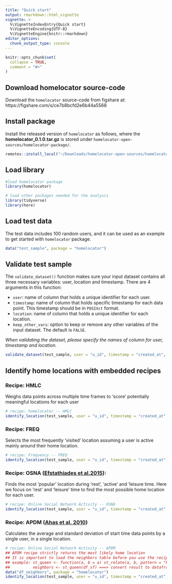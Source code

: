 ```yaml
---
title: "Quick start"
output: rmarkdown::html_vignette
vignette: >
  %\VignetteIndexEntry{Quick start}
  %\VignetteEncoding{UTF-8}
  %\VignetteEngine{knitr::rmarkdown}
editor_options: 
  chunk_output_type: console
---
```


```r
knitr::opts_chunk$set(
  collapse = TRUE,
  comment = "#>"
)
```


## Download homelocator source-code

Download the `homelocator` source-code from figshare at: https://figshare.com/s/ce7b8bcfd2e6b44a5568

## Install package 

Install the released version of `homelocator` as follows, where the **homelocator_0.1.0.tar.gz** is stored under `homelocator-open-sources/homelocator-package/`. 

```r
remotes::install_local("~/Downloads/homelocator-open-sources/homelocator-package/homelocator_0.1.0.tar.gz", dependencies = T)
```


## Load library

```r
#load homelocator package 
library(homelocator)
```

```r
# load other packages needed for the analysis
library(tidyverse)
library(here)
```


## Load test data 
The test data includes 100 random users, and it can be used as an example to get started with `homelocator` package. 

```r
data("test_sample", package = "homelocator")
```

## Validate test sample 

The `validate_dataset()` function makes sure your input dataset contains all three necessary variables: user, location and timestamp. There are 4 arguments in this function: 

  - `user`: name of column that holds a unique identifier for each user.
  - `timestamp`: name of column that holds specific timestamp for each data point. This timestamp should be in `POSIXct` format.
  - `location`: name of column that holds a unique identifier for each location.
  - `keep_other_vars`: option to keep or remove any other variables of the input dataset. The default is `FALSE`.

_When validating the dataset, please specify the names of column for user, timestamp and location._

```r
validate_dataset(test_sample, user = "u_id", timestamp = "created_at", location = "grid_id", keep_other_vars = FALSE)
```

## Identify home locations with embedded recipes

### Recipe: HMLC

Weighs data points across multiple time frames to ‘score’ potentially meaningful locations for each user 

```r
# recipe: homelocator -- HMLC
identify_location(test_sample, user = "u_id", timestamp = "created_at", location = "grid_id", show_n_loc = 1, recipe = "HMLC")
```

### Recipe: FREQ

Selects the most frequently 'visited' location assuming a user is active mainly around their home location. 
  
```r
# recipe: Frequency -- FREQ
identify_location(test_sample, user = "u_id", timestamp = "created_at", location = "grid_id", show_n_loc = 1, recipe = "FREQ")
```

### Recipe: OSNA ([Efstathiades et al.2015](https://doi.org/10.1145/2808797.2808877)):

Finds the most 'popular' location during 'rest', 'active' and 'leisure time. Here we focus on 'rest' and 'leisure' time to find the most possible home location for each user. 

```r
# recipe: Online Social Network Activity -- OSNA
identify_location(test_sample, user = "u_id", timestamp = "created_at", location = "grid_id", show_n_loc = 1, recipe = "OSNA")
```

### Recipe: APDM ([Ahas et al. 2010](https://doi.org/10.1080/10630731003597306))

Calculates the average and standard deviation of start time data points by a single user, in a single location. 

```r
# recipe: Online Social Network Activity -- APDM
## APDM recipe strictly returns the most likely home location
## It is important to load the neighbors table before you use the recipe!!
## example: st_queen <- function(a, b = a) st_relate(a, b, pattern = "F***T****")
##          neighbors <- st_queen(df_sf) ===> convert result to dataframe 
data("df_neighbors", package = "homelocator")
identify_location(test_sample, user = "u_id", timestamp = "created_at", location = "grid_id", recipe = "APDM", keep_score = F)
```

